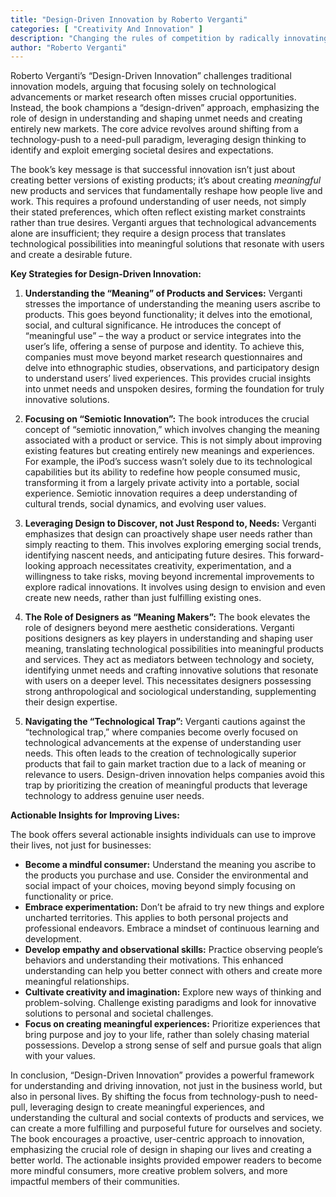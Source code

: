 ```yaml
---
title: "Design-Driven Innovation by Roberto Verganti"
categories: [ "Creativity And Innovation" ]
description: "Changing the rules of competition by radically innovating"
author: "Roberto Verganti"
---
```

Roberto Verganti's "Design-Driven Innovation" challenges traditional innovation models, arguing that focusing solely on technological advancements or market research often misses crucial opportunities.  Instead, the book champions a "design-driven" approach, emphasizing the role of design in understanding and shaping unmet needs and creating entirely new markets.  The core advice revolves around shifting from a technology-push to a need-pull paradigm, leveraging design thinking to identify and exploit emerging societal desires and expectations.

The book's key message is that successful innovation isn't just about creating better versions of existing products; it's about creating *meaningful* new products and services that fundamentally reshape how people live and work.  This requires a profound understanding of user needs, not simply their stated preferences, which often reflect existing market constraints rather than true desires. Verganti argues that technological advancements alone are insufficient; they require a design process that translates technological possibilities into meaningful solutions that resonate with users and create a desirable future.

**Key Strategies for Design-Driven Innovation:**

1. **Understanding the "Meaning" of Products and Services:** Verganti stresses the importance of understanding the meaning users ascribe to products.  This goes beyond functionality; it delves into the emotional, social, and cultural significance.  He introduces the concept of "meaningful use" – the way a product or service integrates into the user's life, offering a sense of purpose and identity.  To achieve this, companies must move beyond market research questionnaires and delve into ethnographic studies, observations, and participatory design to understand users' lived experiences.  This provides crucial insights into unmet needs and unspoken desires, forming the foundation for truly innovative solutions.

2. **Focusing on "Semiotic Innovation":** The book introduces the crucial concept of "semiotic innovation," which involves changing the meaning associated with a product or service.  This is not simply about improving existing features but creating entirely new meanings and experiences.  For example, the iPod's success wasn't solely due to its technological capabilities but its ability to redefine how people consumed music, transforming it from a largely private activity into a portable, social experience.  Semiotic innovation requires a deep understanding of cultural trends, social dynamics, and evolving user values.

3. **Leveraging Design to Discover, not Just Respond to, Needs:** Verganti emphasizes that design can proactively shape user needs rather than simply reacting to them.  This involves exploring emerging social trends, identifying nascent needs, and anticipating future desires.  This forward-looking approach necessitates creativity, experimentation, and a willingness to take risks, moving beyond incremental improvements to explore radical innovations.  It involves using design to envision and even create new needs, rather than just fulfilling existing ones.

4. **The Role of Designers as "Meaning Makers":** The book elevates the role of designers beyond mere aesthetic considerations.  Verganti positions designers as key players in understanding and shaping user meaning, translating technological possibilities into meaningful products and services.  They act as mediators between technology and society, identifying unmet needs and crafting innovative solutions that resonate with users on a deeper level. This necessitates designers possessing strong anthropological and sociological understanding, supplementing their design expertise.

5. **Navigating the "Technological Trap":** Verganti cautions against the "technological trap," where companies become overly focused on technological advancements at the expense of understanding user needs.  This often leads to the creation of technologically superior products that fail to gain market traction due to a lack of meaning or relevance to users.  Design-driven innovation helps companies avoid this trap by prioritizing the creation of meaningful products that leverage technology to address genuine user needs.

**Actionable Insights for Improving Lives:**

The book offers several actionable insights individuals can use to improve their lives, not just for businesses:

* **Become a mindful consumer:** Understand the meaning you ascribe to the products you purchase and use.  Consider the environmental and social impact of your choices, moving beyond simply focusing on functionality or price.
* **Embrace experimentation:** Don't be afraid to try new things and explore uncharted territories.  This applies to both personal projects and professional endeavors.  Embrace a mindset of continuous learning and development.
* **Develop empathy and observational skills:**  Practice observing people's behaviors and understanding their motivations.  This enhanced understanding can help you better connect with others and create more meaningful relationships.
* **Cultivate creativity and imagination:** Explore new ways of thinking and problem-solving.  Challenge existing paradigms and look for innovative solutions to personal and societal challenges.
* **Focus on creating meaningful experiences:**  Prioritize experiences that bring purpose and joy to your life, rather than solely chasing material possessions.  Develop a strong sense of self and pursue goals that align with your values.

In conclusion, "Design-Driven Innovation" provides a powerful framework for understanding and driving innovation, not just in the business world, but also in personal lives.  By shifting the focus from technology-push to need-pull, leveraging design to create meaningful experiences, and understanding the cultural and social contexts of products and services, we can create a more fulfilling and purposeful future for ourselves and society.  The book encourages a proactive, user-centric approach to innovation, emphasizing the crucial role of design in shaping our lives and creating a better world.  The actionable insights provided empower readers to become more mindful consumers, more creative problem solvers, and more impactful members of their communities.

